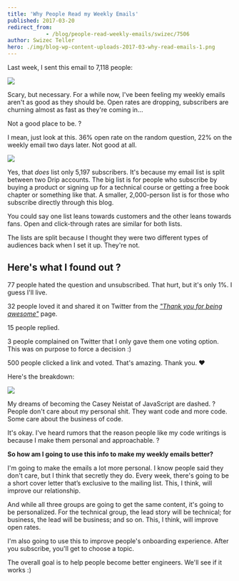 ```yaml
---
title: 'Why People Read my Weekly Emails'
published: 2017-03-20
redirect_from: 
            - /blog/people-read-weekly-emails/swizec/7506
author: Swizec Teller
hero: ./img/blog-wp-content-uploads-2017-03-why-read-emails-1.png
---
```

Last week, I sent this email to 7,118 people:



![](./img/blog-wp-content-uploads-2017-03-why-read-emails-1.png)



Scary, but necessary. For a while now, I've been feeling my weekly emails aren't as good as they should be. Open rates are dropping, subscribers are churning almost as fast as they're coming in…



Not a good place to be. ?



I mean, just look at this. 36% open rate on the random question, 22% on the weekly email two days later. Not good at all.



![](./img/blog-wp-content-uploads-2017-03-drip-screenshot.png)



Yes, that _does_ list only 5,197 subscribers. It's because my email list is split between two Drip accounts. The big list is for people who subscribe by buying a product or signing up for a technical course or getting a free book chapter or something like that. A smaller, 2,000-person list is for those who subscribe directly through this blog.



You could say one list leans towards customers and the other leans towards fans. Open and click-through rates are similar for both lists.



The lists are split because I thought they were two different types of audiences back when I set it up. They're not.



## Here's what I found out ?



77 people hated the question and unsubscribed. That hurt, but it's only 1%. I guess I'll live.



32 people loved it and shared it on Twitter from the _["Thank you for being awesome"](https://swizec.com/thanks.html)_ page.



15 people replied.



3 people complained on Twitter that I only gave them one voting option. This was on purpose to force a decision :)



500 people clicked a link and voted. That's amazing. Thank you. ❤️



Here's the breakdown:



![](./img/blog-wp-content-uploads-2017-03-breakdown-screenshot.png)



My dreams of becoming the Casey Neistat of JavaScript are dashed. ? People don't care about my personal shit. They want code and more code. Some care about the business of code.



It's okay. I've heard rumors that the reason people like my code writings is because I make them personal and approachable. ?



**So how am I going to use this info to make my weekly emails better?**



I'm going to make the emails a lot more personal. I know people said they don't care, but I think that secretly they do. Every week, there's going to be a short cover letter that’s exclusive to the mailing list. This, I think, will improve our relationship.



And while all three groups are going to get the same content, it's going to be personalized. For the technical group, the lead story will be technical; for business, the lead will be business; and so on. This, I think, will improve open rates.



I'm also going to use this to improve people's onboarding experience. After you subscribe, you'll get to choose a topic.



The overall goal is to help people become better engineers. We'll see if it works :)